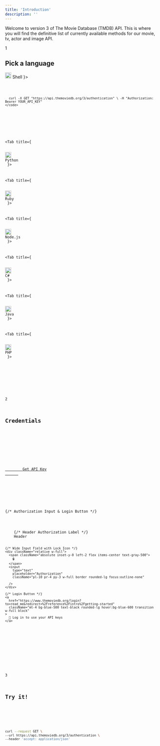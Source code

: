 ```yaml
---
title: 'Introduction'
description: ''
---
```


Welcome to version 3 of The Movie Database (TMDB) API. This is where you will find the definitive list of currently available methods for our movie, tv, actor and image API.

<Card>
  <div className="flex items-center gap-4 mb-4">
    <div className="bg-blue-500 p-2 rounded-full text-white">1</div>
    <h2 className="text-xl font-semibold">Pick a language</h2>
  </div>

  
  <Tabs>
  <Tab title={
    <div className="flex items-center gap-2">
      <img src="https://cdn.jsdelivr.net/gh/devicons/devicon/icons/bash/bash-original.svg" width="20" height="20" />
      Shell
    </div>
  }>
    <pre className="bg-gray-900 text-white p-4 rounded-lg overflow-auto">
    <code>
      
      curl -X GET "https://api.themoviedb.org/3/authentication" \ -H "Authorization: Bearer YOUR_API_KEY"
    </code>
  </pre>
  </Tab>

  <Tab title={
    <div className="flex items-center gap-2">
      <img src="https://cdn.jsdelivr.net/gh/devicons/devicon/icons/python/python-original.svg" width="20" height="20" />
      Python
    </div>
  }>
  </Tab>

  <Tab title={
    <div className="flex items-center gap-2">
      <img src="https://cdn.jsdelivr.net/gh/devicons/devicon/icons/ruby/ruby-original.svg" width="20" height="20" />
      Ruby
    </div>
  }>
  </Tab>

  <Tab title={
    <div className="flex items-center gap-2">
      <img src="https://cdn.jsdelivr.net/gh/devicons/devicon/icons/nodejs/nodejs-original.svg" width="20" height="20" />
      Node.js
    </div>
  }>
  </Tab>


  <Tab title={
    <div className="flex items-center gap-2">
      <img src="https://cdn.jsdelivr.net/gh/devicons/devicon/icons/csharp/csharp-original.svg" width="20" height="20" />
      C#
    </div>
  }>
  </Tab>

  <Tab title={
    <div className="flex items-center gap-2">
      <img src="https://cdn.jsdelivr.net/gh/devicons/devicon/icons/java/java-original.svg" width="20" height="20" />
      Java
    </div>
  }>
  </Tab>

  <Tab title={
    <div className="flex items-center gap-2">
      <img src="https://cdn.jsdelivr.net/gh/devicons/devicon/icons/php/php-original.svg" width="20" height="20" />
      PHP
    </div>
  }>
  </Tab>

</Tabs>
</Card>


<Card>
  <div className="flex items-center gap-4 mb-4">
    <div className="bg-green-500 p-2 rounded-full text-white">2</div>
    <h2 className="text-xl font-semibold">Credentials</h2>
  </div>

  <div className="space-y-2 flex flex-col items-center">
    <div className="get-key p-2 bg-gray-100 dark:bg-gray-800 rounded-lg w-full flex justify-center">
      <a 
        href="https://www.themoviedb.org/login?to=read_me&redirect=%2Freference%2Fintro%2Fgetting-started" 
        target="_blank" 
        rel="noopener noreferrer"
        className="px-6 py-2 bg-green-500 text-white rounded-lg hover:bg-green-600 transition w-full text-center"
      >
        Get API Key
      </a>
    </div>
  <div>
  </div>

  {/* Authorization Input & Login Button */}
  <div className="p-4 bg-blue-100 dark:bg-blue-800 rounded-lg w-full">
    {/* Header Authorization Label */}
    <label className="font-semibold text-sm mb-2 block">Header</label>
    
    {/* Wide Input Field with Lock Icon */}
    <div className="relative w-full">
      <span className="absolute inset-y-0 left-2 flex items-center text-gray-500">
        🔒
      </span>
      <input 
        type="text" 
        placeholder="Authorization"
        className="pl-10 pr-4 py-3 w-full border rounded-lg focus:outline-none"

      />
    </div>

    {/* Login Button */}
    <a 
      href="https://www.themoviedb.org/login?to=read_me&redirect=%2Freference%2Fintro%2Fgetting-started"
      className="mt-4 bg-blue-500 text-black rounded-lg hover:bg-blue-600 transition w-full block"
    >
      🔑 Log in to use your API keys
    </a>
  </div>
</div>

</Card>

<Card>
  <div className="flex items-center gap-4 mb-4">
    <div className="bg-purple-500 p-2 rounded-full text-white">3</div>
    <h2 className="text-xl font-semibold">Try it!</h2>
  </div>
</Card>

  ```bash
  curl --request GET \
  --url https://api.themoviedb.org/3/authentication \
  --header 'accept: application/json'

  ```
  



